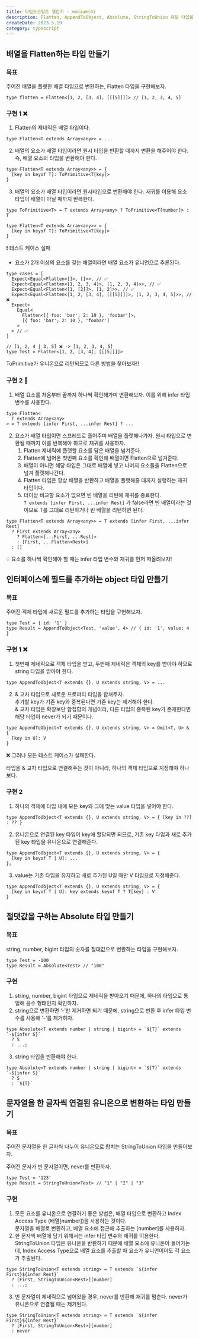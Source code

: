 ```yaml
---
title: 타입스크립트 챌린지 - medium(4)
description: Flatten, AppendToObject, Absolute, StringToUnion 유틸 타입을 만들어보자.
createDate: 2023.5.19
category: typescript
---
```


## 배열을 Flatten하는 타입 만들기

### 목표

주어진 배열을 플랫한 배열 타입으로 변환하는, Flatten 타입을 구현해보자.

```tsx
type flatten = Flatten<[1, 2, [3, 4], [[[5]]]]> // [1, 2, 3, 4, 5]
```

### 구현 1 ❌

1. Flatten의 제네릭은 배열 타입이다.

```tsx
type Flatten<T extends Array<any>> = ...
```

2. 배열의 요소가 배열 타입이라면 원시 타입을 반환할 때까지 변환을 해주어야 한다.  
   즉, 배열 요소의 타입을 변환해야 한다.

```tsx
type Flatten<T extends Array<any>> = {
  [key in keyof T]: ToPrimitive<T[key]>
}
```

3. 배열의 요소가 배열 타입이라면 원시타입으로 변환해야 한다.
   재귀를 이용해 요소 타입이 배열이 아닐 때까지 반복한다.

```tsx
type ToPrimitive<T> = T extends Array<any> ? ToPrimitive<T[number]> : T

type Flatten<T extends Array<any>> = {
  [key in keyof T]: ToPrimitive<T[key]>
}
```

❗ 테스트 케이스 실패

- 요소가 2개 이상의 요소를 갖는 배열이라면 배열 요소가 유니언으로 추론된다.

```tsx
type cases = [
  Expect<Equal<Flatten<[]>, []>>, // ✅
  Expect<Equal<Flatten<[1, 2, 3, 4]>, [1, 2, 3, 4]>>, // ✅
  Expect<Equal<Flatten<[1, [2]]>, [1, 2]>>, // ✅
  Expect<Equal<Flatten<[1, 2, [3, 4], [[[5]]]]>, [1, 2, 3, 4, 5]>>, // ❌
  Expect<
    Equal<
      Flatten<[{ foo: 'bar'; 2: 10 }, 'foobar']>,
      [{ foo: 'bar'; 2: 10 }, 'foobar']
    >
  > // ✅
]
```

```tsx
// [1, 2, 4 | 3, 5] ❌ -> [1, 2, 3, 4, 5]
type Test = Flatten<[1, 2, [3, 4], [[[5]]]]>
```

ToPrimitive가 유니온으로 리턴되므로 다른 방법을 찾아보자!!

### 구현 2 🎉

1. 배열 요소를 처음부터 끝까지 하나씩 확인해가며 변환해보자. 이를 위해 infer 타입 변수를 사용한다.

```tsx
type Flatten<
  T extends Array<any>
> = T extends [infer First, ...infer Rest] ? ...
```

2. 요소가 배열 타입이면 스프레드로 풀어주며 배열을 플랫해나가자.
   원시 타입으로 변환될 때까지 이를 반복해야 하므로 재귀를 사용하자.
   1. Flatten 제네릭에 플랫할 요소를 담은 배열을 넘겨준다.
   2. Flatten에 넘어온 첫번째 요소를 확인해 배열이면 Flatten으로 넘겨준다.
   3. 배열이 아니면 해당 타입은 그대로 배열에 넣고 나머지 요소들을 Flatten으로 넘겨 플랫해나간다.
   4. Flatten 타입은 항상 배열을 반환하고 배열을 플랫해줄 때까지 실행하는 재귀 타입이다.
   5. 더이상 비교할 요소가 없으면 빈 배열을 리턴해 재귀를 종료한다.  
      `T extends [infer First, ...infer Rest]` 가 false라면 빈 배열이라는 것이므로 T를 그대로 리턴하거나 빈 배열을 리턴하면 된다.

```tsx
type Flatten<T extends Array<any>> = T extends [infer First, ...infer Rest]
  ? First extends Array<any>
    ? Flatten<[...First, ...Rest]>
    : [First, ...Flatten<Rest>]
  : []
```

<aside>
💡 요소를 하나씩 확인해야 할 때는 infer 타입 변수와 재귀를 먼저 떠올려보자!

</aside>

## 인터페이스에 필드를 추가하는 object 타입 만들기

### 목표

주어진 객체 타입에 새로운 필드를 추가하는 타입을 구현해보자.

```tsx
type Test = { id: '1' }
type Result = AppendToObject<Test, 'value', 4> // { id: '1', value: 4 }
```

### 구현 1 ❌

1. 첫번째 제네릭으로 객체 타입을 받고, 두번째 제네릭은 객체의 key를 받아야 하므로 string 타입을 받아야 한다.

```tsx
type AppendToObject<T extends {}, U extends string, V> = ...
```

2. & 교차 타입으로 새로운 프로퍼티 타입을 합쳐주자.  
   추가할 key가 기존 key와 중복된다면 기존 key는 제거해야 한다.  
   & 교차 타입은 확장보단 합집합의 개념이라, 다른 타입의 중복된 key가 존재한다면 해당 타입이 never가 되기 때문이다.

```tsx
type AppendToObject<T extends {}, U extends string, V> = Omit<T, U> & {
  [key in U]: V
}
```

❌ 그러나 모든 테스트 케이스가 실패한다.

타입을 & 교차 타입으로 연결해주는 것이 아니라, 하나의 객체 타입으로 지정해야 하나 보다.

### 구현 2

1. 하나의 객체에 타입 내에 모든 key와 그에 맞는 value 타입을 넣어야 한다.

```tsx
type AppendToObject<T extends {}, U extends string, V> = { [key in ??] : ?? }
```

2. 유니온으로 연결된 key 타입이 key에 할당되면 되므로, 기존 key 타입과 새로 추가된 key 타입을 유니온으로 연결해준다.

```tsx
type AppendToObject<T extends {}, U extends string, V> = {
  [key in keyof T | U]: ...
};
```

3. value는 기존 타입을 유지하고 새로 추가된 U일 때만 V 타입으로 지정해준다.

```tsx
type AppendToObject<T extends {}, U extends string, V> = {
  [key in keyof T | U]: key extends keyof T ? T[key] : V
}
```

## 절댓값을 구하는 Absolute 타입 만들기

### 목표

string, number, bigint 타입의 숫자를 절대값으로 변환하는 타입을 구현해보자.

```tsx
type Test = -100
type Result = Absolute<Test> // "100"
```

### 구현

1. string, number, bigint 타입으로 제네릭을 받아오기 때문에, 하나의 타입으로 통일해 음수 형태인지 확인하자.
2. string으로 변환하면 ‘-’만 제거하면 되기 때문에, string으로 변환 후 infer 타입 변수를 사용해 ‘-’를 제거하자.

```tsx
type Absolute<T extends number | string | bigint> = `${T}` extends `-${infer S}`
  ? S
  : ...;
```

3. string 타입을 반환해야 한다.

```tsx
type Absolute<T extends number | string | bigint> = `${T}` extends `-${infer S}`
  ? S
  : `${T}`
```

## 문자열을 한 글자씩 연결된 유니온으로 변환하는 타입 만들기

### 목표

주어진 문자열을 한 글자씩 나누어 유니온으로 합치는 StringToUnion 타입을 만들어보자.

주어진 문자가 빈 문자열이면, never를 반환하자.

```tsx
type Test = '123'
type Result = StringToUnion<Test> // "1" | "2" | "3"
```

### 구현

1. 모든 요소를 유니온으로 연결하기 좋은 방법은, 배열 타입으로 변환하고 Index Access Type (배열[number])을 사용하는 것이다.  
   문자열을 배열로 변환하고, 배열 요소에 접근해 추출하는 [number]를 사용하자.
2. 한 문자씩 배열에 담기 위해서는 infer 타입 변수와 재귀를 이용한다.  
   StringToUnion 타입은 유니온을 반환하기 때문에 배열 요소에 유니온이 들어가는데, Index Access Type으로 배열 요소를 추출할 때 요소가 유니언이어도 각 요소가 추출된다.

```tsx
type StringToUnion<T extends string> = T extends `${infer First}${infer Rest}`
  ? [First, StringToUnion<Rest>][number]
  : ...;
```

3. 빈 문자열이 제네릭으로 넘어왔을 경우, never를 반환해 재귀를 멈춘다. never가 유니온으로 연결될 때는 제거된다.

```tsx
type StringToUnion<T extends string> = T extends `${infer First}${infer Rest}`
  ? [First, StringToUnion<Rest>][number]
  : never
```
